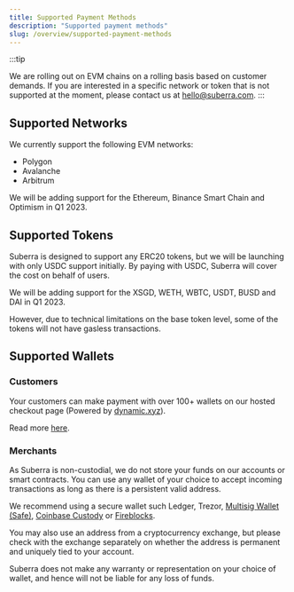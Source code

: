 ```yaml
---
title: Supported Payment Methods
description: "Supported payment methods"
slug: /overview/supported-payment-methods
---
```


:::tip

We are rolling out on EVM chains on a rolling basis based on customer demands. If you are interested in a specific network or token that is not supported at the moment, please contact us at hello@suberra.com.
:::

## Supported Networks 

We currently support the following EVM networks:
* Polygon
* Avalanche
* Arbitrum

We will be adding support for the Ethereum, Binance Smart Chain and Optimism in Q1 2023.

## Supported Tokens

Suberra is designed to support any ERC20 tokens, but we will be launching with only USDC support initially. By paying with USDC, Suberra will cover the cost on behalf of users.

We will be adding support for the XSGD, WETH, WBTC, USDT, BUSD and DAI in Q1 2023.

However, due to technical limitations on the base token level, some of the tokens will not have gasless transactions.

## Supported Wallets

### Customers 
Your customers can make payment with over 100+ wallets on our hosted checkout page (Powered by [dynamic.xyz](dynamic.xyz)). 

Read more [here](https://medium.com/suberra/accept-crypto-payments-from-over-100-wallets-easily-bbcacc7af9ff).

### Merchants

As Suberra is non-custodial, we do not store your funds on our accounts or smart contracts. You can use any wallet of your choice to accept incoming transactions as long as there is a persistent valid address.

We recommend using a secure wallet such Ledger, Trezor, [Multisig Wallet (Safe)](safe.global), [Coinbase Custody](https://www.coinbase.com/prime/custody) or [Fireblocks](fireblocks.com).

You may also use an address from a cryptocurrency exchange, but please check with the exchange separately on whether the address is permanent and uniquely tied to your account. 

Suberra does not make any warranty or representation on your choice of wallet, and hence will not be liable for any loss of funds.

